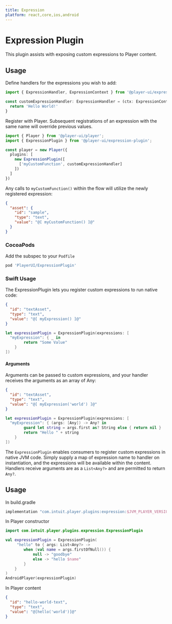 ```yaml
---
title: Expression
platform: react,core,ios,android
---
```


# Expression Plugin

This plugin assists with exposing custom expressions to Player content.

## Usage

<PlatformTabs>
  <core>

Define handlers for the expressions you wish to add:

```ts
import { ExpressionHandler, ExpressionContext } from '@player-ui/expression-plugin';

const customExpressionHandler: ExpressionHandler = (ctx: ExpressionContext) => {
  return 'Hello World!'
}
```

Register with Player. Subsequent registrations of an expression with the same name will override previous values.

```ts
import { Player } from '@player-ui/player';
import { ExpressionPlugin } from '@player-ui/expression-plugin';

const player = new Player({
  plugins: [
    new ExpressionPlugin([
      ['myCustomFunction', customExpressionHandler]
    ])
  ]
})
```

Any calls to `myCustomFunction()` within the flow will utilize the newly registered expression:

```json
{
  "asset": {
    "id": "sample",
    "type": "text",
    "value": "@[ myCustomFunction() ]@"
  }
}
```

  </core>
  <ios>

### CocoaPods
Add the subspec to your `Podfile`

```ruby
pod 'PlayerUI/ExpressionPlugin'
```

### Swift Usage

The ExpressionPlugin lets you register custom expressions to run native code:

```json
{
  "id": "textAsset",
  "type": "text",
  "value": "@[ myExpression() ]@"
}
```

```swift
let expressionPlugin = ExpressionPlugin(expressions: [
  "myExpression": { _ in
  		return "Some Value"
	}
])
```
#### Arguments

Arguments can be passed to custom expressions, and your handler receives the arguments as an array of Any:

```json
{
  "id": "textAsset",
  "type": "text",
  "value": "@[ myExpression('world') ]@"
}
```

```swift
let expressionPlugin = ExpressionPlugin(expressions: [
  "myExpression": { (args: [Any]) -> Any? in
  		guard let string = args.first as? String else { return nil }
  		return "Hello " + string
	}
])
```

  </ios>
  <android>

The `ExpressionPlugin` enables consumers to register custom expressions in native JVM code. Simply supply a map of expression name to handler on instantiation, and the expressions will be available within the content. Handlers receive arguments are as a `List<Any?>` and are permitted to return `Any?`.

## Usage
In build.gradle
```kotlin
implementation "com.intuit.player.plugins:expression:$JVM_PLAYER_VERSION"
```

In Player constructor
```kotlin
import com.intuit.player.plugins.expression.ExpressionPlugin

val expressionPlugin = ExpressionPlugin(
     "hello" to { args: List<Any?> ->
        when (val name = args.firstOfNull()) {
            null -> "goodbye"
            else -> "hello $name"
        }
    }
)
AndroidPlayer(expressionPlugin)
```

In Player content
```json
{
  "id": "hello-world-text",
  "type": "text",
  "value": "@[hello('world')]@"
}
```

  </android>
</PlatformTabs>
